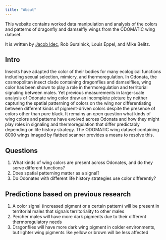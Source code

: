```yaml
---
title: "About"
---
```


This website contains worked data manipulation and analysis of the colors and patterns of dragonfly and damselfly wings from the ODOMATIC wing dataset.

It is written by [Jacob Idec](https://github.com/jidec), Rob Guralnick, Louis Eppel, and Mike Belitz.

## Intro

Insects have adapted the color of their bodies for many ecological functions including sexual selection, mimicry, and thermoregulation. In Odonata, the cosmopolitan insect clade containing dragonflies and damselflies, wing color has been shown to play a role in thermoregulation and territorial signaling between males. Yet previous measurements in large-scale analysis of Odonate wing color draw an incomplete picture by neither capturing the spatial patterning of colors on the wing nor differentiating between different kinds of pigment-driven colors despite the presence of colors other than pure black. It remains an open question what kinds of wing colors and patterns have evolved across Odonata and how they might play roles in signaling and thermoregulation that differ predictably depending on life history strategy. The ODOMATIC wing dataset containing 8000 wings imaged by flatbed scanner provides a means to resolve this.

## Questions

1.  What kinds of wing colors are present across Odonates, and do they serve different functions?
2.  Does spatial patterning matter as a signal?
3.  Do Odonates with different life history strategies use color differently?

## Predictions based on previous research

1.  A color signal (increased pigment or a certain pattern) will be present in territorial males that signals territoriality to other males
2.  Percher males will have more dark pigments due to their different thermoregulatory needs
3.  Dragonflies will have more dark wing pigment in colder environments, but lighter wing pigments like yellow or brown will be less affected
